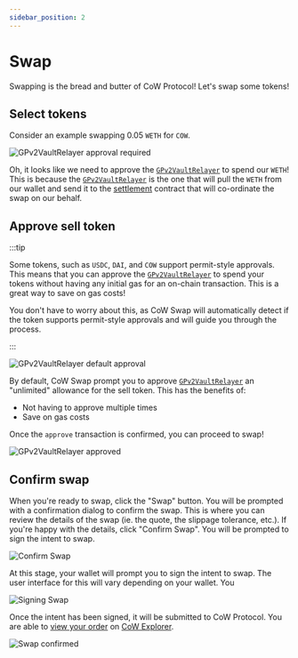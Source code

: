 ```yaml
---
sidebar_position: 2
---
```



# Swap

Swapping is the bread and butter of CoW Protocol! Let's swap some tokens!

## Select tokens

Consider an example swapping 0.05 `WETH` for `COW`.

![GPv2VaultRelayer approval required](/img/cowswap/swap_need_approval.png)

Oh, it looks like we need to approve the [`GPv2VaultRelayer`](/docs/cow-protocol/reference/contracts/core#gpv2vaultrelayer) to spend our `WETH`! This is because the [`GPv2VaultRelayer`](/docs/cow-protocol/reference/contracts/core#gpv2vaultrelayer) is the one that will pull the `WETH` from our wallet and send it to the [settlement](/docs/cow-protocol/reference/contracts/core#gpv2settlement) contract that will co-ordinate the swap on our behalf.

## Approve sell token

:::tip

Some tokens, such as `USDC`, `DAI`, and `COW` support permit-style approvals. This means that you can approve the [`GPv2VaultRelayer`](/docs/cow-protocol/reference/contracts/core#gpv2vaultrelayer) to spend your tokens without having any initial gas for an on-chain transaction. This is a great way to save on gas costs!

You don't have to worry about this, as CoW Swap will automatically detect if the token supports permit-style approvals and will guide you through the process.

:::

![GPv2VaultRelayer default approval](/img/cowswap/swap_approval_default.png)

By default, CoW Swap prompt you to approve [`GPv2VaultRelayer`](/docs/cow-protocol/reference/contracts/core#gpv2vaultrelayer) an "unlimited" allowance for the sell token. This has the benefits of:

- Not having to approve multiple times
- Save on gas costs

<TokenApprovalWarning token="WETH" spender="GPv2VaultRelayer" />

Once the `approve` transaction is confirmed, you can proceed to swap!

![GPv2VaultRelayer approved](/img/cowswap/swap_approved.png)

## Confirm swap

When you're ready to swap, click the "Swap" button. You will be prompted with a confirmation dialog to confirm the swap. This is where you can review the details of the swap (ie. the quote, the slippage tolerance, etc.). If you're happy with the details, click "Confirm Swap". You will be prompted to sign the intent to swap.

<ReceiverAndIntentWarning />

![Confirm Swap](/img/cowswap/swap_confirm.png)

At this stage, your wallet will prompt you to sign the intent to swap. The user interface for this will vary depending on your wallet. You 

![Signing Swap](/img/cowswap/swap_signing.png)

Once the intent has been signed, it will be submitted to CoW Protocol. You are able to [view your order](/docs/cow-protocol/view) on [CoW Explorer](https://explorer.cow.fi).

![Swap confirmed](/img/cowswap/swap_confirmed.png)
